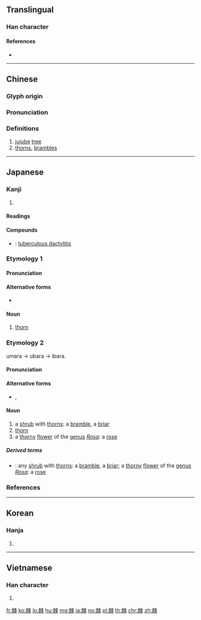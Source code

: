 {{character info/new}}
==Translingual==

===Han character===
{{Han char|rn=75|rad=木|as=08|sn=12|four=55992|canj=DBDB|ids=⿰朿朿}}

====References====
* {{Han ref|kx=0532.200|dkj=14938|dj=0921.010|hdz=21227.090|uh=68D8|ud=26840|bh=B4C6|bd=46278}}

----

==Chinese==
{{zh-forms}}

===Glyph origin===
{{Han etym}}

===Pronunciation===
{{zh-pron
|m=jí
|c=gik1
|mn=qz:kiak/tw,xm,zz:kek
|mc=y
|oc=y
|ma=
|cat=n
}}

===Definitions===
{{zh-hanzi}}

# [[jujube]] [[tree]]
# [[thorn]]s, [[bramble]]s

----

==Japanese==

===Kanji===
{{ja-kanji|grade=|rs=木08}}

# {{defn|lang=ja|sort=木08}}

====Readings====
{{ja-readings|goon=[[こく]] (koku)|kanon=[[きょく]] (kyoku)|kun=[[いばら]] (ibara), [[とげ]] (toge)}}

====Compounds====
* {{ja-r|風棘|ふうきょく}}: [[tuberculous dactylitis]]

{{wikipedia|lang=ja}}

===Etymology 1===
{{ja-kanjitab|とげ|yomi=k}}

====Pronunciation====
{{ja-pron|yomi=k|とげ|acc=2|acc_ref=DJR,NHK}}

====Alternative forms====
* {{ja-l|刺}}

====Noun====
{{ja-noun|とげ}}

# [[thorn]]

===Etymology 2===
{{ja-kanjitab|いばら|yomi=k}}
umara → ubara → ibara.

====Pronunciation====
{{ja-pron|yomi=k|いばら|acc=0|acc_ref=DJR,NHK}}

====Alternative forms====
* {{ja-l|茨}}, {{ja-l|荊}}

====Noun====
{{ja-noun|いばら}}

# a [[shrub]] with [[thorn]]s: a [[bramble]], a [[briar]]
# [[thorn]]
# a [[thorny]] [[flower]] of the [[genus]] ''[[Rosa]]'': a [[rose]]

=====Derived terms=====
* {{ja-r|薔薇|ばら}}: any [[shrub]] with [[thorn]]s: a [[bramble]], a [[briar]]; a [[thorny]] [[flower]] of the [[genus]] ''[[Rosa]]'': a [[rose]]

===References===
<references/>

----

==Korean==

===Hanja===
{{ko-hanja|hangeul=극|eumhun=|rv=geuk|mr=kŭk|y=kuk}}

# {{defn|lang=ko|sort=木08}}

----

==Vietnamese==

===Han character===
{{vi-hantu|[[gấc]], [[cức]]|rs=木08}}

# {{defn|lang=vi|sort=木08}}

[[fr:棘]]
[[ko:棘]]
[[lo:棘]]
[[hu:棘]]
[[mg:棘]]
[[ja:棘]]
[[no:棘]]
[[pl:棘]]
[[th:棘]]
[[chr:棘]]
[[zh:棘]]
